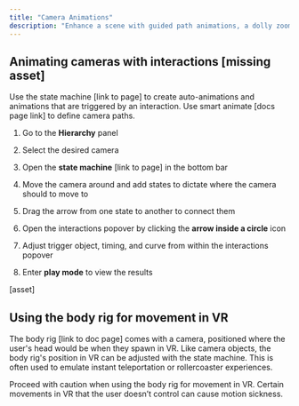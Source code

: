 ```yaml
---
title: "Camera Animations"
description: "Enhance a scene with guided path animations, a dolly zoom, and other camera effects."
---
```


## Animating cameras with interactions \[missing asset]

Use the state machine \[link to page] to create auto-animations and animations that are triggered by an interaction. Use smart animate \[docs page link] to define camera paths.

1. Go to the **Hierarchy** panel

2. Select the desired camera

3. Open the **state machine** \[link to page] in the bottom bar

4. Move the camera around and add states to dictate where the camera should to move to&#x20;

5. Drag the arrow from one state to another to connect them

6. Open the interactions popover by clicking the **arrow inside a circle** icon

7. Adjust trigger object, timing, and curve from within the interactions popover

8. Enter **play mode** to view the results

\[asset]

## Using the body rig for movement in VR

The body rig \[link to doc page] comes with a camera, positioned where the user's head would be when they spawn in VR. Like camera objects, the body rig's position in VR can be adjusted with the state machine. This is often used to emulate instant teleportation or rollercoaster experiences.

<Info>
  Proceed with caution when using the body rig for movement in VR. Certain movements in VR that the user doesn’t control can cause motion sickness.&#x20;
</Info>